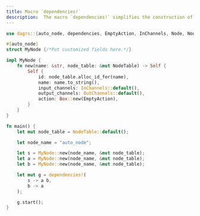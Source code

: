 ```yaml
---
title: Macro `dependencies!`
description:  The macro `dependencies!` simplifies the construction of a `Graph`, including the addition of nodes and edges.
---
```


```rust showLineNumbers {27-30}
use dagrs::{auto_node, dependencies, EmptyAction, InChannels, Node, NodeTable, OutChannels};

#[auto_node]
struct MyNode {/*Put customized fields here.*/}

impl MyNode {
    fn new(name: &str, node_table: &mut NodeTable) -> Self {
        Self {
            id: node_table.alloc_id_for(name),
            name: name.to_string(),
            input_channels: InChannels::default(),
            output_channels: OutChannels::default(),
            action: Box::new(EmptyAction),
        }
    }
}

fn main() {
    let mut node_table = NodeTable::default();

    let node_name = "auto_node";

    let s = MyNode::new(node_name, &mut node_table);
    let a = MyNode::new(node_name, &mut node_table);
    let b = MyNode::new(node_name, &mut node_table);

    let mut g = dependencies!(
        s -> a b,
        b -> a
    );

    g.start();
}
```